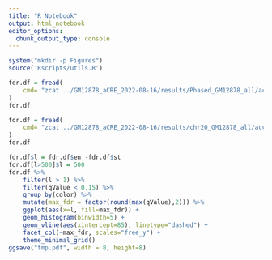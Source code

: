 ```yaml
---
title: "R Notebook"
output: html_notebook
editor_options: 
  chunk_output_type: console
---
```


```r
system("mkdir -p Figures")
source('Rscripts/utils.R')
```

```r
fdr.df = fread(
    cmd= "zcat ../GM12878_aCRE_2022-08-16/results/Phased_GM12878_all/acc.model.results.bed.gz | grep -v '230,230,230' | grep -v '147,112,219' | head -n 10000000"
)
fdr.df
```


```r
fdr.df = fread(
    cmd= "zcat ../GM12878_aCRE_2022-08-16/results/chr20_GM12878_all/acc.model.results.bed.gz | grep -v '230,230,230' | grep -v '147,112,219' | head -n 10000000"
)
fdr.df
```

```r
fdr.df$l = fdr.df$en -fdr.df$st 
fdr.df[l>500]$l = 500
fdr.df %>%
    filter(l > 1) %>%
    filter(qValue < 0.15) %>%
    group_by(color) %>%
    mutate(max_fdr = factor(round(max(qValue),2))) %>%
    ggplot(aes(x=l, fill=max_fdr)) +
    geom_histogram(binwidth=5) +
    geom_vline(aes(xintercept=85), linetype="dashed") +
    facet_col(~max_fdr, scales="free_y") +
    theme_minimal_grid()
ggsave("tmp.pdf", width = 8, height=8)
```